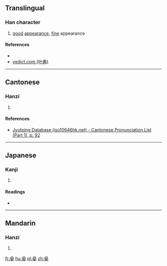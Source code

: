 ==Translingual==

===Han character===
{{Han char|rn=38|rad=女|as=06|sn=9|four=47404|canj=KSKSV|ids=⿱劦女}}

# [[good]] [[appearance]], [[fine]] appearance

====References====
* {{Han ref|kx=0260.250|dkj=06231|dj=0527.010|hdz=21049.020|uh=59ED|ud=23021|bh=CE76|bd=52854}}
* [http://yedict.com/htm/59/59ED.htm yedict.com (叶典)]

----

==Cantonese==

===Hanzi===
{{yue-hanzi|jyut=[[him3]]|y=him3}}

# {{defn|lang=yue|sort=女06}}

====References====
* [http://www.iso10646hk.net/jp/document/download.jsp Jyutping Database (iso10646hk.net) - Cantonese Pronunciation List (Part 1), p. 92]

----

==Japanese==

===Kanji===
{{ja-kanji|grade=|rs=女06}}

# {{defn|lang=ja|sort=女06}}

====Readings====
* {{ja-readings|on=[[けん]] (ken)|kun=[[みめよいさま]] (mimeyoisama)}}

----

==Mandarin==

===Hanzi===
{{cmn-hanzi|pin=[[xiàn]] ([[xian4]])|wg=hsien<sup>4</sup>}}

# {{defn|lang=cmn|sort=女06}}

[[fr:姭]]
[[hu:姭]]
[[pl:姭]]
[[zh:姭]]